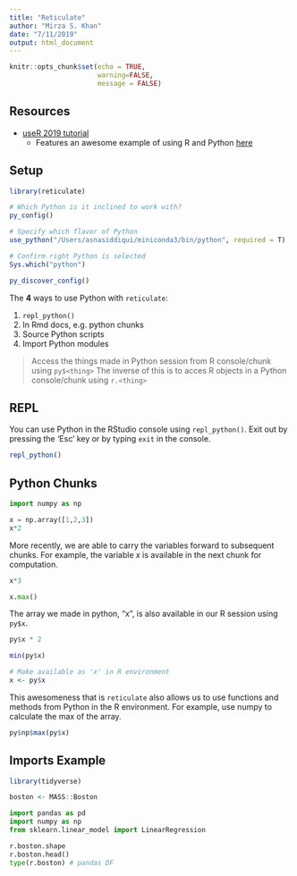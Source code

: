 ```yaml
---
title: "Reticulate"
author: "Mirza S. Khan"
date: "7/11/2019"
output: html_document
---
```


```r
knitr::opts_chunk$set(echo = TRUE,
                      warning=FALSE,
                      message = FALSE)
```

## Resources

- [useR 2019 tutorial](https://3mmarand.github.io/useR2019_tutorial/)
  - Features an awesome example of using R and Python [here](https://3mmarand.github.io/useR2019_tutorial/music_ml/Classifiying_music.html)
  
## Setup

```r
library(reticulate)

# Which Python is it inclined to work with?
py_config()

# Specify which flavor of Python
use_python("/Users/asnasiddiqui/miniconda3/bin/python", required = T)

# Confirm right Python is selected
Sys.which("python")

py_discover_config()
```

The **4** ways to use Python with `reticulate`:

1. `repl_python()`
2. In Rmd docs, e.g. python chunks
2. Source Python scripts
3. Import Python modules

> Access the things made in Python session from R console/chunk using `py$<thing>`
> The inverse of this is to acces R objects in a Python console/chunk using `r.<thing>`

## REPL

You can use Python in the RStudio console using `repl_python()`. Exit out by pressing the 'Esc' key or by typing `exit` in the console.

```r
repl_python()
```

## Python Chunks

```python
import numpy as np

x = np.array([1,2,3])
x*2
```

More recently, we are able to carry the variables forward to subsequent chunks. For example, the variable $x$ is available in the next chunk for computation.

```python
x*3

x.max()
```

The array we made in python, "x", is also available in our R session using `py$x`.

```r
py$x * 2

min(py$x)

# Make available as 'x' in R environment
x <- py$x
```

This awesomeness that is `reticulate` also allows us to use functions and methods from Python in the R environment. For example, use numpy to calculate the max of the array.

```r
py$np$max(py$x)
```


## Imports Example

```r
library(tidyverse)

boston <- MASS::Boston
```

```python
import pandas as pd
import numpy as np
from sklearn.linear_model import LinearRegression

r.boston.shape
r.boston.head()
type(r.boston) # pandas DF
```



